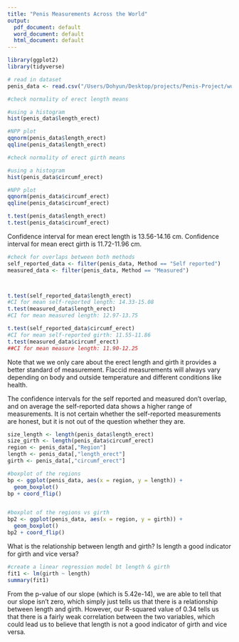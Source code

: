```yaml
---
title: "Penis Measurements Across the World"
output:
  pdf_document: default
  word_document: default
  html_document: default
---
```


```r
library(ggplot2)
library(tidyverse)
```

```r
# read in dataset
penis_data <- read.csv("/Users/Dohyun/Desktop/projects/Penis-Project/world_penis_dataset/penis.csv")
```

```r
#check normality of erect length means

#using a histogram
hist(penis_data$length_erect)

#NPP plot
qqnorm(penis_data$length_erect)
qqline(penis_data$length_erect)
```

```r
#check normality of erect girth means

#using a histogram
hist(penis_data$circumf_erect)

#NPP plot
qqnorm(penis_data$circumf_erect)
qqline(penis_data$circumf_erect)
```

```r
t.test(penis_data$length_erect)
t.test(penis_data$circumf_erect)
```

Confidence interval for mean erect length is 13.56-14.16 cm.
Confidence interval for mean erect girth is 11.72-11.96 cm.

```r
#check for overlaps between both methods
self_reported_data <- filter(penis_data, Method == "Self reported")
measured_data <- filter(penis_data, Method == "Measured")



t.test(self_reported_data$length_erect)
#CI for mean self-reported length: 14.33-15.08
t.test(measured_data$length_erect)
#CI for mean measured length: 12.97-13.75

t.test(self_reported_data$circumf_erect)
#CI for mean self-reported girth: 11.55-11.86
t.test(measured_data$circumf_erect)
##CI for mean measure length: 11.90-12.25
```

Note that we we only care about the erect length and girth it provides a better standard of measurement. Flaccid measurements will always vary depending on body and outside temperature and different conditions like health.

The confidence intervals for the self reported and measured don't overlap, and on average the self-reported data shows a higher range of measurements. It is not certain whether the self-reported measurements are honest, but it is not out of the question whether they are.

```r
size_length <- length(penis_data$length_erect)
size_girth <- length(penis_data$circumf_erect)
region <- penis_data[,"Region"]
length <- penis_data[,"length_erect"]
girth <- penis_data[,"circumf_erect"]

#boxplot of the regions
bp <- ggplot(penis_data, aes(x = region, y = length)) +
  geom_boxplot()
bp + coord_flip()


#boxplot of the regions vs girth
bp2 <- ggplot(penis_data, aes(x = region, y = girth)) +
  geom_boxplot()
bp2 + coord_flip()
```

What is the relationship between length and girth? Is length a good indicator for girth and vice versa?

```r
#create a linear regression model bt length & girth
fit1 <- lm(girth ~ length)
summary(fit1)
```

From the p-value of our slope (which is 5.42e-14), we are able to tell that our slope isn't zero, which simply just tells us that there is a relationship between length and girth. However, our R-squared value of 0.34 tells us that there is a fairly weak correlation between the two variables, which could lead us to believe that length is not a good indicator of girth and vice versa.
